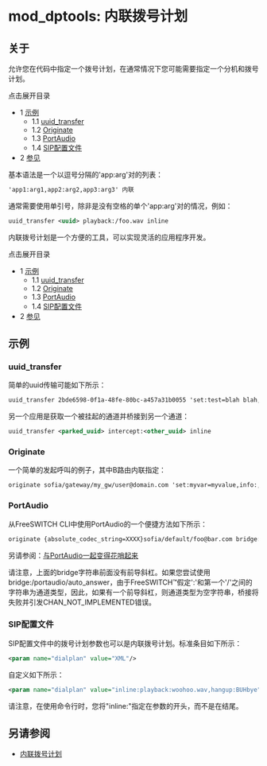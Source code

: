 # mod_dptools: 内联拨号计划

## 关于

允许您在代码中指定一个拨号计划，在通常情况下您可能需要指定一个分机和拨号计划。

点击展开目录

* 1 [示例](#-freeswitch--mod_dptools-inline-dialplan-)  
   * 1.1 [uuid\_transfer](#uuid_transfer-)  
   * 1.2 [Originate](#-freeswitch--mod_dptools-inline-dialplan-)  
   * 1.3 [PortAudio](#-freeswitch--mod_dptools-inline-dialplan-)  
   * 1.4 [SIP配置文件](#sip-profile)
* 2 [参见](#-freeswitch--mod_dptools-inline-dialplan-)
  
基本语法是一个以逗号分隔的'app:arg'对的列表：

```xml
'app1:arg1,app2:arg2,app3:arg3' 内联
```

通常需要使用单引号，除非是没有空格的单个'app:arg'对的情况，例如：

```xml
uuid_transfer <uuid> playback:/foo.wav inline
```

内联拨号计划是一个方便的工具，可以实现灵活的应用程序开发。

点击展开目录

* 1 [示例](#-freeswitch--mod_dptools-inline-dialplan-)  
   * 1.1 [uuid\_transfer](#uuid_transfer-)  
   * 1.2 [Originate](#-freeswitch--mod_dptools-inline-dialplan-)  
   * 1.3 [PortAudio](#-freeswitch--mod_dptools-inline-dialplan-)  
   * 1.4 [SIP配置文件](#sip-profile)
* 2 [参见](#-freeswitch--mod_dptools-inline-dialplan-)

## 示例

### uuid_transfer 

简单的uuid传输可能如下所示：

```xml
uuid_transfer 2bde6598-0f1a-48fe-80bc-a457a31b0055 'set:test=blah blah,playback:foo.wav' inline
```

另一个应用是获取一个被挂起的通道并桥接到另一个通道：

```xml
uuid_transfer <parked_uuid> intercept:<other_uuid> inline
```

### Originate

一个简单的发起呼叫的例子，其中B路由内联指定：

```xml
originate sofia/gateway/my_gw/user@domain.com 'set:myvar=myvalue,info:,playback:foo.wav' inline
```

### PortAudio

从FreeSWITCH CLI中使用PortAudio的一个便捷方法如下所示：

```xml
originate {absolute_codec_string=XXXX}sofia/default/foo@bar.com bridge:portaudio/auto_answer inline
```

另请参阅：[与PortAudio一起变得花哨起来](../../Dialplan/XML-Dialplan/index.mdx#getting-fancy-with-portaudio)

请注意，上面的bridge字符串前面没有前导斜杠。如果您尝试使用bridge:/portaudio/auto_answer，由于FreeSWITCH™假定':'和第一个'/'之间的字符串为通道类型，因此，如果有一个前导斜杠，则通道类型为空字符串，桥接将失败并引发CHAN_NOT_IMPLEMENTED错误。

### SIP配置文件

SIP配置文件中的拨号计划参数也可以是内联拨号计划。标准条目如下所示：

```xml
<param name="dialplan" value="XML"/>
```

自定义如下所示：

```xml
<param name="dialplan" value="inline:playback:woohoo.wav,hangup:BUHbye"/>
```

请注意，在使用命令行时，您将"inline:"指定在参数的开头，而不是在结尾。

## 另请参阅

* [内联拨号计划](../../Dialplan/Inline-Dialplan_13173434.mdx#escaping)